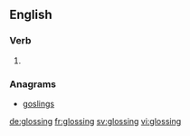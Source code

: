 ==English==

===Verb===
{{head|en}}

# {{present participle of|gloss|lang=en}}

===Anagrams===
* [[goslings#English|goslings]]

[[de:glossing]]
[[fr:glossing]]
[[sv:glossing]]
[[vi:glossing]]